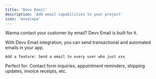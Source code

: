 ```yaml
---
title: 'Devv Email'
description: 'Add email capabilities to your project'
icon: 'envelope'
---
```


Wanna contact your customer by email? Devv Email is built for it.

With Devv Email integration, you can send transactional and automated emails in your app.

```text devv-email-prompt
Add a feature: Send a email to every user who just xxx
```

Perfect for: Contact form inquiries, appointment reminders, shipping updates, invoice receipts, etc.
